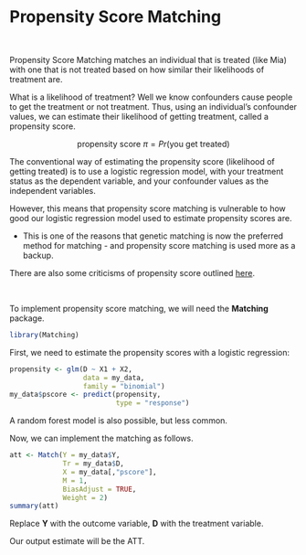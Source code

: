 # Propensity Score Matching {.unnumbered}

<br />

Propensity Score Matching matches an individual that is treated (like Mia) with one that is not treated based on how similar their likelihoods of treatment are.

What is a likelihood of treatment? Well we know confounders cause people to get the treatment or not treatment. Thus, using an individual's confounder values, we can estimate their likelihood of getting treatment, called a propensity score.

$$
\text{propensity score } \pi =Pr(\text{you get treated}) 
$$

The conventional way of estimating the propensity score (likelihood of getting treated) is to use a logistic regression model, with your treatment status as the dependent variable, and your confounder values as the independent variables.

However, this means that propensity score matching is vulnerable to how good our logistic regression model used to estimate propensity scores are.

-   This is one of the reasons that genetic matching is now the preferred method for matching - and propensity score matching is used more as a backup.

::: aside
There are also some criticisms of propensity score outlined [here](https://gking.harvard.edu/publications/why-propensity-scores-should-not-be-used-formatching).
:::

<br />

To implement propensity score matching, we will need the **Matching** package.

```r
library(Matching)
```

First, we need to estimate the propensity scores with a logistic regression:

```r
propensity <- glm(D ~ X1 + X2,
                  data = my_data,
                  family = "binomial")
my_data$pscore <- predict(propensity,
                          type = "response")
```

::: aside
A random forest model is also possible, but less common.
:::

Now, we can implement the matching as follows.

```r
att <- Match(Y = my_data$Y,
             Tr = my_data$D,
             X = my_data[,"pscore"],
             M = 1,
             BiasAdjust = TRUE,
             Weight = 2)
summary(att)
```

::: aside
Replace **Y** with the outcome variable, **D** with the treatment variable.
:::

Our output estimate will be the ATT.

